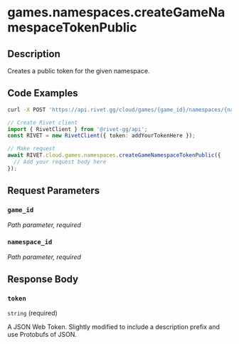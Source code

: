 

# games.namespaces.createGameNamespaceTokenPublic

## Description

Creates a public token for the given namespace.


## Code Examples

<CodeGroup title='Request' tag='POST' label='https://api.rivet.gg/cloud/games/{game_id}/namespaces/{namespace_id}/tokens/public'>

```bash {{ "title": "cURL" }}
curl -X POST 'https://api.rivet.gg/cloud/games/{game_id}/namespaces/{namespace_id}/tokens/public'
```

```ts
// Create Rivet client
import { RivetClient } from '@rivet-gg/api';
const RIVET = new RivetClient({ token: addYourTokenHere });

// Make request
await RIVET.cloud.games.namespaces.createGameNamespaceTokenPublic({
  // Add your request body here
});
```

</CodeGroup>


## Request Parameters


### `game_id`

_Path parameter, required_





### `namespace_id`

_Path parameter, required_





## Response Body

### `token`

`string` (required)

A JSON Web Token.
Slightly modified to include a description prefix and use Protobufs of
JSON.



